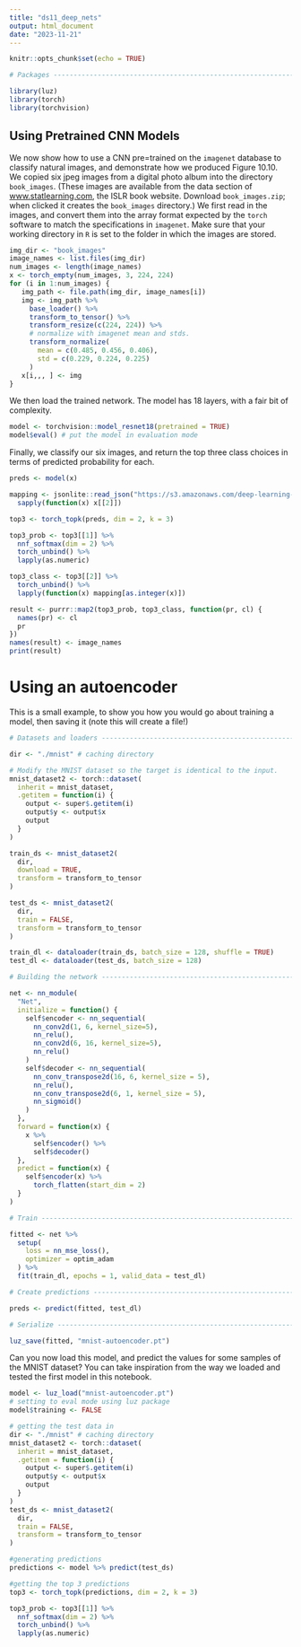 ---
title: "ds11_deep_nets"
output: html_document
date: "2023-11-21"
---

```{r setup, include=FALSE}
knitr::opts_chunk$set(echo = TRUE)
```


```{r}
# Packages ----------------------------------------------------------------

library(luz)
library(torch)
library(torchvision)
```



## Using Pretrained CNN Models

We now show how to use a CNN pre=trained on the  `imagenet` database to classify natural
images, and demonstrate how we produced Figure 10.10.
We copied six jpeg images from a digital photo album into the
directory `book_images`. (These images are available
  from the data section of  [www.statlearning.com](www.statlearning.com), the ISLR book website. Download `book_images.zip`; when
clicked it creates the `book_images` directory.) We first read in the images, and
convert them into the array format expected by the `torch`
software to match the specifications in `imagenet`. Make sure that your working directory in `R` is set to the folder in which the images are stored.

```{r}
img_dir <- "book_images"
image_names <- list.files(img_dir)
num_images <- length(image_names)
x <- torch_empty(num_images, 3, 224, 224)
for (i in 1:num_images) {
   img_path <- file.path(img_dir, image_names[i])
   img <- img_path %>% 
     base_loader() %>% 
     transform_to_tensor() %>% 
     transform_resize(c(224, 224)) %>% 
     # normalize with imagenet mean and stds.
     transform_normalize(
       mean = c(0.485, 0.456, 0.406),
       std = c(0.229, 0.224, 0.225)
     )
   x[i,,, ] <- img
}
```

We then load the trained network. The model has 18 layers, with a fair bit of complexity.

```{r}
model <- torchvision::model_resnet18(pretrained = TRUE)
model$eval() # put the model in evaluation mode
```

Finally, we classify our six images, and return the top three class
choices in terms of predicted probability for each.

```{r}
preds <- model(x)

mapping <- jsonlite::read_json("https://s3.amazonaws.com/deep-learning-models/image-models/imagenet_class_index.json") %>% 
  sapply(function(x) x[[2]])

top3 <- torch_topk(preds, dim = 2, k = 3)

top3_prob <- top3[[1]] %>% 
  nnf_softmax(dim = 2) %>% 
  torch_unbind() %>% 
  lapply(as.numeric)

top3_class <- top3[[2]] %>% 
  torch_unbind() %>% 
  lapply(function(x) mapping[as.integer(x)])

result <- purrr::map2(top3_prob, top3_class, function(pr, cl) {
  names(pr) <- cl
  pr
})
names(result) <- image_names
print(result)
```


# Using an autoencoder

This is a small example, to show you how you would go about training a model, then saving it (note this will create a file!)

```{r}
# Datasets and loaders ----------------------------------------------------

dir <- "./mnist" # caching directory

# Modify the MNIST dataset so the target is identical to the input.
mnist_dataset2 <- torch::dataset(
  inherit = mnist_dataset,
  .getitem = function(i) {
    output <- super$.getitem(i)
    output$y <- output$x
    output
  }
)

train_ds <- mnist_dataset2(
  dir,
  download = TRUE,
  transform = transform_to_tensor
)

test_ds <- mnist_dataset2(
  dir,
  train = FALSE,
  transform = transform_to_tensor
)

train_dl <- dataloader(train_ds, batch_size = 128, shuffle = TRUE)
test_dl <- dataloader(test_ds, batch_size = 128)

# Building the network ---------------------------------------------------

net <- nn_module(
  "Net",
  initialize = function() {
    self$encoder <- nn_sequential(
      nn_conv2d(1, 6, kernel_size=5),
      nn_relu(),
      nn_conv2d(6, 16, kernel_size=5),
      nn_relu()
    )
    self$decoder <- nn_sequential(
      nn_conv_transpose2d(16, 6, kernel_size = 5),
      nn_relu(),
      nn_conv_transpose2d(6, 1, kernel_size = 5),
      nn_sigmoid()
    )
  },
  forward = function(x) {
    x %>%
      self$encoder() %>%
      self$decoder()
  },
  predict = function(x) {
    self$encoder(x) %>%
      torch_flatten(start_dim = 2)
  }
)

# Train -------------------------------------------------------------------

fitted <- net %>%
  setup(
    loss = nn_mse_loss(),
    optimizer = optim_adam
  ) %>%
  fit(train_dl, epochs = 1, valid_data = test_dl)

# Create predictions ------------------------------------------------------

preds <- predict(fitted, test_dl)

# Serialize ---------------------------------------------------------------

luz_save(fitted, "mnist-autoencoder.pt")
```

Can you now load this model, and predict the values for some samples of the MNIST dataset?
You can take inspiration from the way we loaded and tested the first model in this notebook.

```{r}
model <- luz_load("mnist-autoencoder.pt")
# setting to eval mode using luz package
model$training <- FALSE

# getting the test data in
dir <- "./mnist" # caching directory
mnist_dataset2 <- torch::dataset(
  inherit = mnist_dataset,
  .getitem = function(i) {
    output <- super$.getitem(i)
    output$y <- output$x
    output
  }
)
test_ds <- mnist_dataset2(
  dir,
  train = FALSE,
  transform = transform_to_tensor
)

#generating predictions
predictions <- model %>% predict(test_ds)

#getting the top 3 predictions
top3 <- torch_topk(predictions, dim = 2, k = 3)

top3_prob <- top3[[1]] %>% 
  nnf_softmax(dim = 2) %>% 
  torch_unbind() %>% 
  lapply(as.numeric)

```


